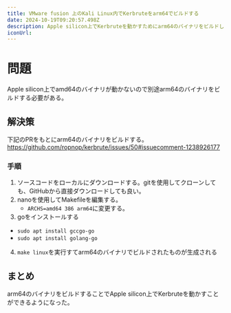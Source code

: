```yaml
---
title: VMware fusion 上のKali Linux内でKerbruteをarm64でビルドする
date: 2024-10-19T09:20:57.498Z
description: Apple silicon上でKerbruteを動かすためにarm64のバイナリをビルドした話
iconUrl: 
---
```


# 問題
Apple silicon上でamd64のバイナリが動かないので別途arm64のバイナリをビルドする必要がある。

## 解決策
下記のPRをもとにarm64のバイナリをビルドする。
https://github.com/ropnop/kerbrute/issues/50#issuecomment-1238926177

### 手順
1. ソースコードをローカルにダウンロードする。gitを使用してクローンしても、GitHubから直接ダウンロードしても良い。
2. nanoを使用してMakefileを編集する。
   - `ARCHS=amd64 386 arm64`に変更する。
3. goをインストールする
  - `sudo apt install gccgo-go`
  - `sudo apt install golang-go`
4. `make linux`を実行すてarm64のバイナリでビルドされたものが生成される

## まとめ
arm64のバイナリをビルドすることでApple silicon上でKerbruteを動かすことができるようになった。



